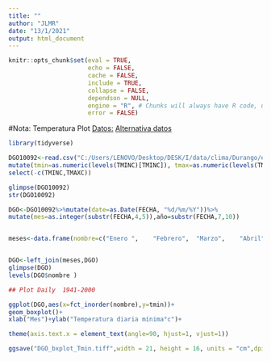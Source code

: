 ```yaml
---
title: ""
author: "JLMR"
date: "13/1/2021"
output: html_document
---
```



```r
knitr::opts_chunk$set(eval = TRUE, 
                      echo = FALSE, 
                      cache = FALSE,
                      include = TRUE,
                      collapse = FALSE,
                      dependson = NULL,
                      engine = "R", # Chunks will always have R code, unless noted
                      error = FALSE)                     

```


#Nota: Temperatura Plot
[Datos:](http://smn.cna.gob.mx/es/climatologia/informacion-climatologica)
[Alternativa datos](http://atlasclimatico.unam.mx/RRDM/)

```r
library(tidyverse)

DGO10092<-read.csv("C:/Users/LENOVO/Desktop/DESK/I/data/clima/Durango/ema10092_base.csv")%>%
mutate(tmin=as.numeric(levels(TMINC)[TMINC]), tmax=as.numeric(levels(TMAXC)[TMAXC]))%>%
select(-c(TMINC,TMAXC))

glimpse(DGO10092)
str(DGO10092)

DGO<-DGO10092%>%mutate(date=as.Date(FECHA, "%d/%m/%Y"))%>%
mutate(mes=as.integer(substr(FECHA,4,5)),año=substr(FECHA,7,10))


meses<-data.frame(nombre=c("Enero ",	"Febrero",	"Marzo",	"Abril",	"Mayo",	"Junio",	"Julio",	"Agosto",	"Septiembre",	"Octubre",	"Noviembre",	"Diciembre"),mes=seq(1, 12, by=1))


DGO<-left_join(meses,DGO)
glimpse(DGO)
levels(DGO$nombre )

## Plot Daily  1941-2000

ggplot(DGO,aes(x=fct_inorder(nombre),y=tmin))+
geom_boxplot()+
xlab("Mes")+ylab("Temperatura diaria mínima°c")+

theme(axis.text.x = element_text(angle=90, hjust=1, vjust=1))

ggsave("DGO_bxplot_Tmin.tiff",width = 21, height = 16, units = "cm",dpi=300)

```